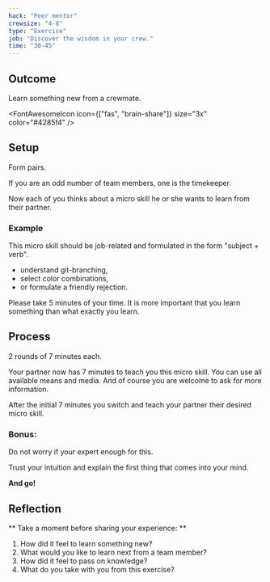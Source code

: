 ```yaml
---
hack: "Peer mentor"
crewsize: "4-8"
type: "Exercise"
job: "Discover the wisdom in your crew."
time: "30-45"
---
```


## Outcome

Learn something new from a crewmate.

<FontAwesomeIcon icon={["fas", "brain-share"]} size="3x" color="#4285f4" />

## Setup

Form pairs.

If you are an odd number of team members, one is the timekeeper.

Now each of you thinks about a micro skill he or she wants to learn from their partner.

### Example

This micro skill should be job-related and formulated in the form "subject + verb".

- understand git-branching,
- select color combinations,
- or formulate a friendly rejection.

Please take 5 minutes of your time. It is more important that you learn something than what exactly you learn.

## Process

2 rounds of 7 minutes each.

Your partner now has 7 minutes to teach you this micro skill. You can use all available means and media. And of course you are welcome to ask for more information.

After the initial 7 minutes you switch and teach your partner their desired micro skill.

### Bonus:

Do not worry if your expert enough for this.

Trust your intuition and explain the first thing that comes into your mind.

**And go!**

## Reflection

** Take a moment before sharing your experience: **

1. How did it feel to learn something new?
2. What would you like to learn next from a team member?
3. How did it feel to pass on knowledge?
4. What do you take with you from this exercise?
